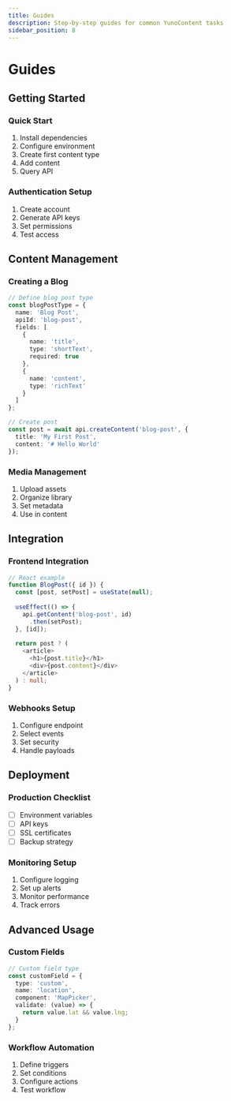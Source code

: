 ```yaml
---
title: Guides
description: Step-by-step guides for common YunoContent tasks
sidebar_position: 8
---
```


# Guides

## Getting Started

### Quick Start
1. Install dependencies
2. Configure environment
3. Create first content type
4. Add content
5. Query API

### Authentication Setup
1. Create account
2. Generate API keys
3. Set permissions
4. Test access

## Content Management

### Creating a Blog
```typescript
// Define blog post type
const blogPostType = {
  name: 'Blog Post',
  apiId: 'blog-post',
  fields: [
    {
      name: 'title',
      type: 'shortText',
      required: true
    },
    {
      name: 'content',
      type: 'richText'
    }
  ]
};

// Create post
const post = await api.createContent('blog-post', {
  title: 'My First Post',
  content: '# Hello World'
});
```

### Media Management
1. Upload assets
2. Organize library
3. Set metadata
4. Use in content

## Integration

### Frontend Integration
```typescript
// React example
function BlogPost({ id }) {
  const [post, setPost] = useState(null);
  
  useEffect(() => {
    api.getContent('blog-post', id)
      .then(setPost);
  }, [id]);
  
  return post ? (
    <article>
      <h1>{post.title}</h1>
      <div>{post.content}</div>
    </article>
  ) : null;
}
```

### Webhooks Setup
1. Configure endpoint
2. Select events
3. Set security
4. Handle payloads

## Deployment

### Production Checklist
- [ ] Environment variables
- [ ] API keys
- [ ] SSL certificates
- [ ] Backup strategy

### Monitoring Setup
1. Configure logging
2. Set up alerts
3. Monitor performance
4. Track errors

## Advanced Usage

### Custom Fields
```typescript
// Custom field type
const customField = {
  type: 'custom',
  name: 'location',
  component: 'MapPicker',
  validate: (value) => {
    return value.lat && value.lng;
  }
};
```

### Workflow Automation
1. Define triggers
2. Set conditions
3. Configure actions
4. Test workflow 